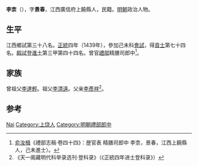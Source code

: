 {{Otheruses|other=名为李柰的其他人物|李柰}}
{{Otheruses|other=名为李景春的其他人物|李景春}}

'''李柰'''（{{bd|1405年||？}}），字'''景春'''，江西廣信府上饒縣人，民籍。[[明朝|明朝]]政治人物。

== 生平 ==
江西鄉試第三十八名。[[正统_(年号)|正統]]四年（1439年），參加己未科[[會試|會試]]，得[[貢士|貢士]]第七十四名。[[殿試|殿試]]登[[進士|進士]]第三甲第四十四名。曾官[[禮部|禮部]]精膳司郎中<ref>[[俞汝楫|俞汝楫]]《禮部志稿·卷四十四》：歴官表 精膳司郎中 李柰，景春，江西上饒縣人，己未進士〉。</ref>。

== 家族 ==
曾祖父[[李達輕|李達輕]]。祖父[[李清遠|李清遠]]。父亲[[李彥祥|李彥祥]]<ref>《天一阁藏明代科举录选刊·登科录》（《正統四年进士登科录》）</ref>。

==参考==
{{reflist}}

{{正統四年己未科殿試金榜}}

{{Authority control}}
{{DEFAULTSORT:Li李}}
[[Category:李姓|Nai]]
[[Category:上饶人|Category:上饶人]]
[[Category:明朝禮部郎中|Category:明朝禮部郎中]]

{{明朝人物小作品}}